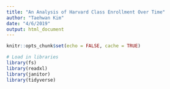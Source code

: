 ```yaml
---
title: "An Analysis of Harvard Class Enrollment Over Time"
author: "Taehwan Kim"
date: "4/6/2019"
output: html_document
---
```


```r
knitr::opts_chunk$set(echo = FALSE, cache = TRUE)

# Load in libraries
library(fs)
library(readxl)
library(janitor)
library(tidyverse)
```
